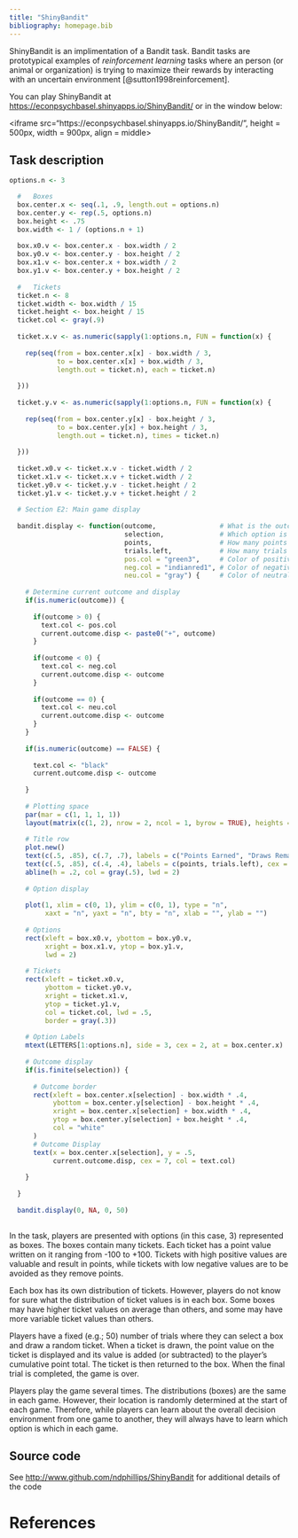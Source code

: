 ```yaml
---
title: "ShinyBandit"
bibliography: homepage.bib
---
```


ShinyBandit is an implimentation of a Bandit task. Bandit tasks are prototypical examples of *reinforcement learning* tasks where an person (or animal or organization) is trying to maximize their rewards by interacting with an uncertain environment [@sutton1998reinforcement].

You can play ShinyBandit at [https://econpsychbasel.shinyapps.io/ShinyBandit/](https://econpsychbasel.shinyapps.io/ShinyBandit/) or in the window below:

<iframe src="https://econpsychbasel.shinyapps.io/ShinyBandit/", height = 500px, width = 900px, align = middle></iframe>

## Task description

```r

options.n <- 3

  #   Boxes
  box.center.x <- seq(.1, .9, length.out = options.n)
  box.center.y <- rep(.5, options.n)
  box.height <- .75
  box.width <- 1 / (options.n + 1)
  
  box.x0.v <- box.center.x - box.width / 2
  box.y0.v <- box.center.y - box.height / 2
  box.x1.v <- box.center.x + box.width / 2
  box.y1.v <- box.center.y + box.height / 2
  
  #   Tickets
  ticket.n <- 8
  ticket.width <- box.width / 15
  ticket.height <- box.height / 15
  ticket.col <- gray(.9)
  
  ticket.x.v <- as.numeric(sapply(1:options.n, FUN = function(x) {
    
    rep(seq(from = box.center.x[x] - box.width / 3,
            to = box.center.x[x] + box.width / 3,
            length.out = ticket.n), each = ticket.n)
    
  }))
  
  ticket.y.v <- as.numeric(sapply(1:options.n, FUN = function(x) {
    
    rep(seq(from = box.center.y[x] - box.height / 3,
            to = box.center.y[x] + box.height / 3,
            length.out = ticket.n), times = ticket.n)
    
  }))
  
  ticket.x0.v <- ticket.x.v - ticket.width / 2
  ticket.x1.v <- ticket.x.v + ticket.width / 2
  ticket.y0.v <- ticket.y.v - ticket.height / 2
  ticket.y1.v <- ticket.y.v + ticket.height / 2
  
  # Section E2: Main game display
  
  bandit.display <- function(outcome,                # What is the outcome on this trial?
                             selection,              # Which option is selected?
                             points,                 # How many points have been earned?
                             trials.left,            # How many trials remain?
                             pos.col = "green3",     # Color of positive outcomes
                             neg.col = "indianred1", # Color of negative outcomes
                             neu.col = "gray") {     # Color of neutral outcomes
    
    # Determine current outcome and display
    if(is.numeric(outcome)) {
      
      if(outcome > 0) {
        text.col <- pos.col
        current.outcome.disp <- paste0("+", outcome)
      }
      
      if(outcome < 0) {
        text.col <- neg.col
        current.outcome.disp <- outcome
      }
      
      if(outcome == 0) {
        text.col <- neu.col
        current.outcome.disp <- outcome
      }
    }
    
    if(is.numeric(outcome) == FALSE) {
      
      text.col <- "black"
      current.outcome.disp <- outcome
      
    }
    
    # Plotting space
    par(mar = c(1, 1, 1, 1))
    layout(matrix(c(1, 2), nrow = 2, ncol = 1, byrow = TRUE), heights = c(3, 3), widths = c(9))
    
    # Title row
    plot.new()
    text(c(.5, .85), c(.7, .7), labels = c("Points Earned", "Draws Remaining"), cex = 1, font = 3)
    text(c(.5, .85), c(.4, .4), labels = c(points, trials.left), cex = 2)
    abline(h = .2, col = gray(.5), lwd = 2)
    
    # Option display
    
    plot(1, xlim = c(0, 1), ylim = c(0, 1), type = "n", 
         xaxt = "n", yaxt = "n", bty = "n", xlab = "", ylab = "")
    
    # Options
    rect(xleft = box.x0.v, ybottom = box.y0.v,
         xright = box.x1.v, ytop = box.y1.v, 
         lwd = 2)
    
    # Tickets
    rect(xleft = ticket.x0.v,
         ybottom = ticket.y0.v,
         xright = ticket.x1.v,
         ytop = ticket.y1.v,
         col = ticket.col, lwd = .5, 
         border = gray(.3))
    
    # Option Labels
    mtext(LETTERS[1:options.n], side = 3, cex = 2, at = box.center.x)
    
    # Outcome display
    if(is.finite(selection)) {
      
      # Outcome border
      rect(xleft = box.center.x[selection] - box.width * .4,
           ybottom = box.center.y[selection] - box.height * .4,
           xright = box.center.x[selection] + box.width * .4,
           ytop = box.center.y[selection] + box.height * .4,
           col = "white"
      )
      # Outcome Display
      text(x = box.center.x[selection], y = .5, 
           current.outcome.disp, cex = 7, col = text.col)
      
    }
    
  }
  
  bandit.display(0, NA, 0, 50)
  
```


In the task, players are presented with options (in this case, 3) represented as boxes. The boxes contain many tickets. Each ticket has a point value written on it ranging from -100 to +100. Tickets with high positive values are valuable and result in points, while tickets with low negative values are to be avoided as they remove points.

Each box has its own distribution of tickets. However, players do not know for sure what the distribution of ticket values is in each box. Some boxes may have higher ticket values on average than others, and some may have more variable ticket values than others.

Players have a fixed (e.g.; 50) number of trials where they can select a box and draw a random ticket. When a ticket is drawn, the point value on the ticket is displayed and its value is added (or subtracted) to the player's cumulative point total. The ticket is then returned to the box. When the final trial is completed, the game is over.

Players play the game several times. The distributions (boxes) are the same in each game. However, their location is randomly determined at the start of each game. Therefore, while players can learn about the overall decision environment from one game to another, they will always have to learn which option is which in each game.


## Source code

See [http://www.github.com/ndphillips/ShinyBandit](http://www.github.com/ndphillips/ShinyBandit) for additional details of the code


# References